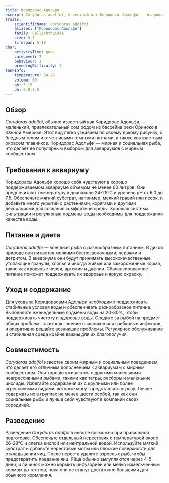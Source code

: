 ```yaml
---
title: Коридорас Адольфи
excerpt: Corydoras adolfoi, известный как Коридорас Адольфи, — очаровательный маленький сом с характерными пятнами, идеальный для аквариумов с мирным сообществом.
traits:
    scientificName: Corydoras adolfoi
    aliases: ["Коридорас Адольфи"]
    family: Callichthyidae
    size: 6-7
    lifespan: 5-10
char:
    activityTime: день
    careLevel: 2
    behaviour: 1
    breedingDifficulty: 3
tankInfo:
    temperature: 24-28
    volume: 60
    gh: 5-15
    ph: 6.0-7.5
---
```


## Обзор
*Corydoras adolfoi*, обычно известный как Коридорас Адольфи, — маленький, привлекательный сом родом из бассейна реки Ориноко в Южной Америке. Этот вид легко узнаваем по своему яркому рисунку, с бледным телом и отчетливыми темными пятнами, а также контрастным окрасом плавников. Коридорас Адольфи — мирная и социальная рыба, что делает её популярным выбором для аквариумов с мирным сообществом.

## Требования к аквариуму
Коридорасы Адольфи хорошо себя чувствуют в хорошо поддерживаемом аквариуме объемом не менее 60 литров. Они предпочитают температуру в диапазоне 24-28°C и уровень pH от 6.0 до 7.5. Обеспечьте мягкий субстрат, например, мелкий гравий или песок, и добавьте много укрытий с растениями, корягами и другими декорациями для создания комфортной среды. Хорошая система фильтрации и регулярные подмены воды необходимы для поддержания качества воды.

## Питание и диета
*Corydoras adolfoi* — всеядная рыба с разнообразным питанием. В дикой природе они питаются мелкими беспозвоночными, червями и детритом. В аквариуме они будут принимать высококачественные утопающие гранулы, хлопья и иногда живые или замороженные корма, такие как кровяные черви, артемия и дафнии. Сбалансированное питание поможет поддерживать их здоровье и яркую окраску.

## Уход и содержание
Для ухода за Коридорасами Адольфи необходимо поддерживать стабильные условия воды и обеспечивать разнообразное питание. Выполняйте еженедельные подмены воды на 20-30%, чтобы поддерживать чистоту и здоровье воды. Следите за рыбой на предмет общих проблем, таких как гниение плавников или грибковые инфекции, и оперативно решайте возникшие проблемы. Регулярное обслуживание и стабильная среда крайне важны для их благополучия.

## Совместимость
*Corydoras adolfoi* известен своим мирным и социальным поведением, что делает его отличным дополнением к аквариумам с мирным сообществом. Они хорошо уживаются с другими маленькими неагрессивными рыбами, такими как тетры, расборы и маленькие цихлиды. Избегайте содержания их с крупными или более агрессивными видами, которые могут представлять угрозу. Лучше содержать их в группах не менее шести особей, так как они социальные рыбы и лучше себя чувствуют в компании своих сородичей.

## Разведение
Разведение *Corydoras adolfoi* в неволе возможно при правильной подготовке. Обеспечьте отдельный нерестовик с температурой около 26-28°C и слегка кислой или нейтральной водой. Используйте мягкий субстрат и добавьте нерестовые мопы или плоские поверхности для откладывания яиц. После нереста удалите взрослых рыб, чтобы предотвратить поедание яиц. Яйца обычно вылупляются через 4-5 дней, и личинок можно кормить инфузорией или мелко измельченным кормом до тех пор, пока они не станут достаточно большими для обычного кормления.